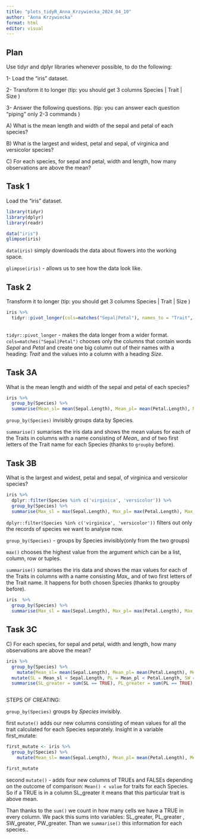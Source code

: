 ```yaml
---
title: "plots_tidyR_Anna_Krzywiecka_2024_04_10"
author: "Anna Krzywiecka"
format: html
editor: visual
---
```


## Plan

Use tidyr and dplyr libraries whenever possible, to do the following:

1- Load the "iris" dataset.

2- Transform it to longer (tip: you should get 3 columns Species \| Trait \| Size )

3- Answer the following questions. (tip: you can answer each question "piping" only 2-3 commands )

A\) What is the mean length and width of the sepal and petal of each species?

B\) What is the largest and widest, petal and sepal, of virginica and versicolor species?

C\) For each species, for sepal and petal, width and length, how many observations are above the mean?

## Task 1

Load the "iris" dataset.

```r
library(tidyr)
library(dplyr)
library(readr)
```

```r
data("iris")
glimpse(iris)
```

`data(iris)` simply downloads the data about flowers into the working space.

`glimpse(iris)` - allows us to see how the data look like.

## Task 2

Transform it to longer (tip: you should get 3 columns Species \| Trait \| Size )

```r
iris %>% 
  tidyr::pivot_longer(cols=matches("Sepal|Petal"), names_to = "Trait", values_to = "Size") 
  
```

`tidyr::pivot_longer` - makes the data longer from a wider format. `cols=matches("Sepal|Petal")` chooses only the columns that contain words *Sepal* and *Petal* and create one big column out of their names with a heading: *Trait* and the values into a column with a heading *Size*.

## Task 3A

What is the mean length and width of the sepal and petal of each species?

```r
iris %>%
  group_by(Species) %>% 
  summarise(Mean_sl= mean(Sepal.Length), Mean_pl= mean(Petal.Length), Mean_sw= mean(Sepal.Width), Mean_pw= mean(Petal.Width))
```

`group_by(Species)` invisibly groups data by Species.

`summarise()` sumarises the iris data and shows the mean values for each of the Traits in columns with a name consisting of *Mean\_* and of two first letters of the Trait name for each Species (thanks to `groupby` before).

## Task 3B

What is the largest and widest, petal and sepal, of virginica and versicolor species?

```r
iris %>%
  dplyr::filter(Species %in% c('virginica', 'versicolor')) %>%
  group_by(Species) %>%
  summarise(Max_sl = max(Sepal.Length), Max_pl= max(Petal.Length), Max_sw= max(Sepal.Width), Max_pw= max(Petal.Width))

```

`dplyr::filter(Species %in% c('virginica', 'versicolor'))` filters out only the records of species we want to analyse now.

`group_by(Species)` - groups by Species invisibly(only from the two groups)

`max()` chooses the highest value from the argument which can be a list, column, row or tuples.

`summarise()` sumarises the iris data and shows the max values for each of the Traits in columns with a name consisting *Max\_* and of two first letters of the Trait name. It happens for both chosen Species (thanks to groupby before).

```r
iris  %>%
  group_by(Species) %>%
  summarise(Max_sl = max(Sepal.Length), Max_pl= max(Petal.Length), Max_sw= max(Sepal.Width), Max_pw= max(Petal.Width))
```

## Task 3C

C\) For each species, for sepal and petal, width and length, how many observations are above the mean?

```r
iris %>%
  group_by(Species) %>%
    mutate(Mean_sl= mean(Sepal.Length), Mean_pl= mean(Petal.Length), Mean_sw= mean(Sepal.Width), Mean_pw= mean(Petal.Width)) %>%
  mutate(SL = Mean_sl < Sepal.Length, PL = Mean_pl < Petal.Length, SW = Mean_sw < Sepal.Width, PW = Mean_pw < Petal.Width) %>%
  summarise(SL_greater = sum(SL == TRUE), PL_greater = sum(PL == TRUE), SW_greater = sum(SW == TRUE), PW_greater = sum(PW == TRUE))



```

STEPS OF CREATING:

`group_by(Species)` groups by *Species* invisibly.

first `mutate()` adds our new columns consisting of mean values for all the trait calculated for each Species separately. Insight in a variable first_mutate:

```r
first_mutate <- iris %>%
  group_by(Species) %>%
    mutate(Mean_sl= mean(Sepal.Length), Mean_pl= mean(Petal.Length), Mean_sw= mean(Sepal.Width), Mean_pw= mean(Petal.Width)) 

first_mutate
```

second `mutate()` - adds four new columns of TRUEs and FALSEs depending on the outcome of comparison: `Mean() < value` for traits for each Species. So if a TRUE is in a column SL_greater it means that this particular trait is above mean.

Than thanks to the `sum()` we count in how many cells we have a TRUE in every column. We pack this sums into variables: SL_greater, PL_greater , SW_greater, PW_greater. Than we `summarise()` this information for each species..
